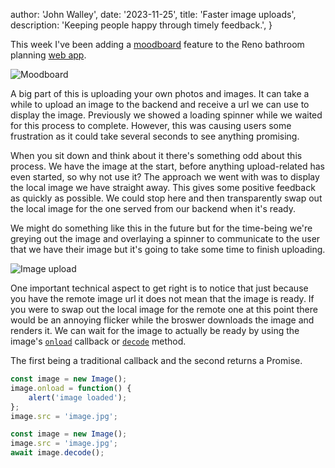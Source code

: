 
  author: 'John Walley',
  date: '2023-11-25',
  title: 'Faster image uploads',
  description: 'Keeping people happy through timely feedback.',
}


This week I've been adding a [moodboard](https://en.wikipedia.org/wiki/Mood_board) feature to the Reno bathroom planning [web app](https://www.renovatewithreno.co.uk/).

<Image src={screenshot} alt="Moodboard" />

A big part of this is uploading your own photos and images. It can take a while to upload an image to the backend and receive a url we can use to display the image.
Previously we showed a loading spinner while we waited for this process to complete. However, this was causing users some frustration as it could take several seconds to see anything promising.

When you sit down and think about it there's something odd about this process. We have the image at the start, before anything upload-related has even started, so why not use it?
The approach we went with was to display the local image we have straight away. This gives some positive feedback as quickly as possible. We could stop here and then transparently swap out the local image for the one served from our backend when it's ready.

We might do something like this in the future but for the time-being we're greying out the image and overlaying a spinner to communicate to the user that we have their image but it's going to take some time to finish uploading.

<Image src={moodboard} alt="Image upload" />

One important technical aspect to get right is to notice that just because you have the remote image url it does not mean that the image is ready. If you were to swap out the local image for the remote one at this point there would be an annoying flicker while the broswer downloads the image and renders it.
We can wait for the image to actually be ready by using the image's [`onload`](https://developer.mozilla.org/en-US/docs/Web/API/HTMLElement/load_event) callback or [`decode`](https://developer.mozilla.org/en-US/docs/Web/API/HTMLImageElement/decode) method.

The first being a traditional callback and the second returns a Promise.

```js
const image = new Image();
image.onload = function() {
    alert('image loaded');
};
image.src = 'image.jpg';
```

```js
const image = new Image();
image.src = 'image.jpg';
await image.decode();

```
